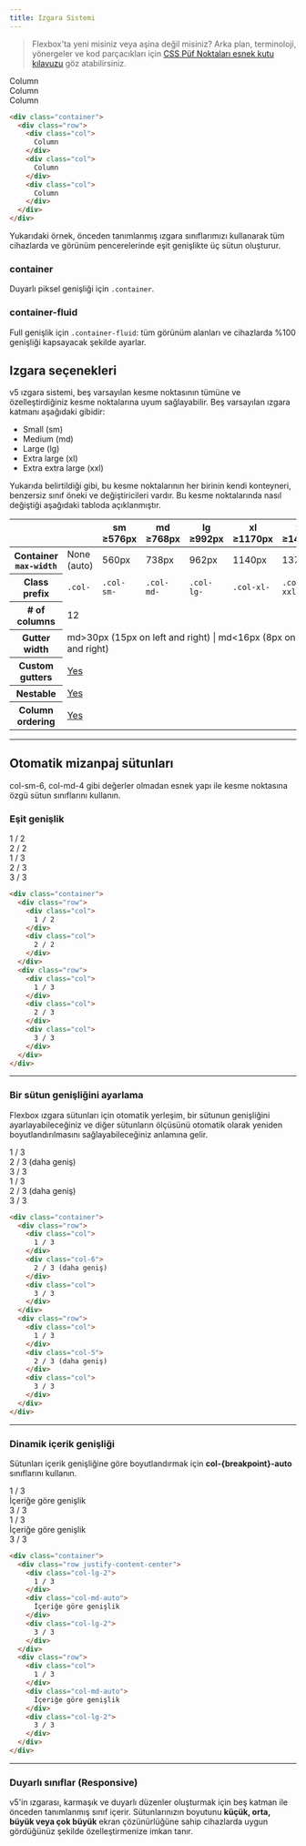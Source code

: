 ```yaml
---
title: Izgara Sistemi
---
```


> Flexbox'ta yeni misiniz veya aşina değil misiniz? Arka plan, terminoloji, yönergeler ve kod parçacıkları için [CSS Püf Noktaları esnek kutu kılavuzu](https://css-tricks.com/snippets/css/a-guide-to-flexbox/#flexbox-background) göz atabilirsiniz.

<div class="p-2 border bdr-2 mb-3">
    <div class="container">
      <div class="row">
        <div class="col p-2 border bg-gray">
          Column
        </div>
        <div class="col p-2 border bg-gray">
          Column
        </div>
        <div class="col p-2 border bg-gray">
          Column
        </div>
      </div>
    </div>
</div>

```html title="html"
<div class="container">
  <div class="row">
    <div class="col">
      Column
    </div>
    <div class="col">
      Column
    </div>
    <div class="col">
      Column
    </div>
  </div>
</div>
```
Yukarıdaki örnek, önceden tanımlanmış ızgara sınıflarımızı kullanarak tüm cihazlarda ve görünüm
pencerelerinde eşit genişlikte üç sütun oluşturur.

### container
Duyarlı piksel genişliği için <code>.container</code>.

### container-fluid
Full genişlik için <code>.container-fluid</code>: tüm görünüm alanları ve cihazlarda %100 genişliği
kapsayacak şekilde ayarlar.

## Izgara seçenekleri
v5 ızgara sistemi, beş varsayılan kesme noktasının tümüne ve özelleştirdiğiniz kesme noktalarına uyum sağlayabilir.
Beş varsayılan ızgara katmanı aşağıdaki gibidir:

* Small (sm)
* Medium (md)
* Large (lg)
* Extra large (xl)
* Extra extra large (xxl)

Yukarıda belirtildiği gibi, bu kesme noktalarının her birinin kendi konteyneri, benzersiz sınıf öneki ve
değiştiricileri vardır. Bu kesme noktalarında nasıl değiştiği aşağıdaki tabloda açıklanmıştır.

<table class="text-left mb-4">
  <thead>
    <tr>
      <th scope="col"></th>
      <th scope="col">
        &nbsp;
      </th>
      <th scope="col">
        sm
        <span class="fw-normal">≥576px</span>
      </th>
      <th scope="col">
        md
        <span class="fw-normal">≥768px</span>
      </th>
      <th scope="col">
        lg
        <span class="fw-normal">≥992px</span>
      </th>
      <th scope="col">
        xl
        <span class="fw-normal">≥1170px</span>
      </th>
      <th scope="col">
        xxl
        <span class="fw-normal">≥1400px</span>
      </th>
    </tr>
  </thead>
  <tbody>
    <tr>
      <th scope="row"><span class="d-block">Container</span> <code class="fw-normal">max-width</code></th>
      <td>None (auto)</td>
      <td>560px</td>
      <td>738px</td>
      <td>962px</td>
      <td>1140px</td>
      <td>1370px</td>
    </tr>
    <tr>
      <th class="text-nowrap" scope="row">Class prefix</th>
      <td><code class="text-nowrap">.col-</code></td>
      <td><code class="text-nowrap">.col-sm-</code></td>
      <td><code class="text-nowrap">.col-md-</code></td>
      <td><code class="text-nowrap">.col-lg-</code></td>
      <td><code class="text-nowrap">.col-xl-</code></td>
      <td><code class="text-nowrap">.col-xxl-</code></td>
    </tr>
    <tr>
      <th class="text-nowrap" scope="row"># of columns</th>
      <td colspan="6">12</td>
    </tr>
    <tr>
      <th class="text-nowrap" scope="row">Gutter width</th>
      <td colspan="6">md>30px (15px on left and right) | md&lt;16px  (8px on left and right)</td>
    </tr>
    <tr>
      <th class="text-nowrap" scope="row">Custom gutters</th>
      <td colspan="6"><a href="#">Yes</a></td>
    </tr>
    <tr>
      <th class="text-nowrap" scope="row">Nestable</th>
      <td colspan="6"><a href="#">Yes</a></td>
    </tr>
    <tr>
      <th class="text-nowrap" scope="row">Column ordering</th>
      <td colspan="6"><a href="#">Yes</a></td>
    </tr>
  </tbody>
</table>

---

## Otomatik mizanpaj sütunları
col-sm-6, col-md-4 gibi değerler olmadan esnek yapı ile kesme noktasına özgü sütun sınıflarını kullanın.

### Eşit genişlik

<div class="p-2 border bdr-2 mb-3">
    <div class="px-1">
      <div class="row">
        <div class="col p-2 border bg-gray">
          1 / 2
        </div>
        <div class="col p-2 border bg-gray">
          2 / 2
        </div>
      </div>
      <div class="row">
        <div class="col p-2 border bg-gray">
          1 / 3
        </div>
        <div class="col p-2 border bg-gray">
          2 / 3
        </div>
        <div class="col p-2 border bg-gray">
          3 / 3
        </div>
      </div>
    </div>
</div>

```html title="html"
<div class="container">
  <div class="row">
    <div class="col">
      1 / 2
    </div>
    <div class="col">
      2 / 2
    </div>
  </div>
  <div class="row">
    <div class="col">
      1 / 3
    </div>
    <div class="col">
      2 / 3
    </div>
    <div class="col">
      3 / 3
    </div>
  </div>
</div>
```

---

### Bir sütun genişliğini ayarlama
Flexbox ızgara sütunları için otomatik yerleşim, bir sütunun genişliğini ayarlayabileceğiniz ve diğer
sütunların ölçüsünü otomatik olarak yeniden boyutlandırılmasını sağlayabileceğiniz anlamına gelir.

<div class="p-2 border bdr-2 mb-3">
    <div class="px-1">
      <div class="row">
        <div class="col p-2 border bg-gray">
          1 / 3
        </div>
        <div class="col-6 p-2 border bg-gray">
          2 / 3 (daha geniş)
        </div>
        <div class="col p-2 border bg-gray">
          3 / 3
        </div>
      </div>
      <div class="row">
        <div class="col p-2 border bg-gray">
          1 / 3
        </div>
        <div class="col-5 p-2 border bg-gray">
          2 / 3 (daha geniş)
        </div>
        <div class="col p-2 border bg-gray">
          3 / 3
        </div>
      </div>
    </div>
</div>

```html title="html"
<div class="container">
  <div class="row">
    <div class="col">
      1 / 3
    </div>
    <div class="col-6">
      2 / 3 (daha geniş)
    </div>
    <div class="col">
      3 / 3
    </div>
  </div>
  <div class="row">
    <div class="col">
      1 / 3
    </div>
    <div class="col-5">
      2 / 3 (daha geniş)
    </div>
    <div class="col">
      3 / 3
    </div>
  </div>
</div>
```

---

### Dinamik içerik genişliği
Sütunları içerik genişliğine göre boyutlandırmak için <strong>col-{breakpoint}-auto</strong> sınıflarını kullanın.

<!-- ToDo: col-auto: flex: 0 0 auto; width: auto; şeklinde güncellenecek -->

<div class="p-2 border bdr-2 mb-3">
    <div class="px-1 mb-1">
        <div class="row justify-content-center">
            <div class="col-lg-2 p-2 border bg-gray">
                1 / 3
            </div>
            <div class="col-md-auto p-2 border bg-gray">
                İçeriğe göre genişlik
            </div>
            <div class="col-lg-2 p-2 border bg-gray">
                3 / 3
            </div>
        </div>
    </div>
    <div class="px-1">
        <div class="row">
            <div class="col p-2 border bg-gray">
                1 / 3
            </div>
            <div class="col-md-auto p-2 border bg-gray">
                İçeriğe göre genişlik
            </div>
            <div class="col-lg-2 p-2 border bg-gray">
                3 / 3
            </div>
        </div>
    </div>
</div>

```html title="html"
<div class="container">
  <div class="row justify-content-center">
    <div class="col-lg-2">
      1 / 3
    </div>
    <div class="col-md-auto">
      İçeriğe göre genişlik
    </div>
    <div class="col-lg-2">
      3 / 3
    </div>
  </div>
  <div class="row">
    <div class="col">
      1 / 3
    </div>
    <div class="col-md-auto">
      İçeriğe göre genişlik
    </div>
    <div class="col-lg-2">
      3 / 3
    </div>
  </div>
</div>
```

---

### Duyarlı sınıflar (Responsive)
v5'in ızgarası, karmaşık ve duyarlı düzenler oluşturmak için beş katman ile önceden tanımlanmış sınıf içerir.
Sütunlarınızın boyutunu <strong>küçük, orta, büyük veya çok büyük</strong> ekran çözünürlüğüne sahip cihazlarda
uygun gördüğünüz şekilde özelleştirmenize imkan tanır.